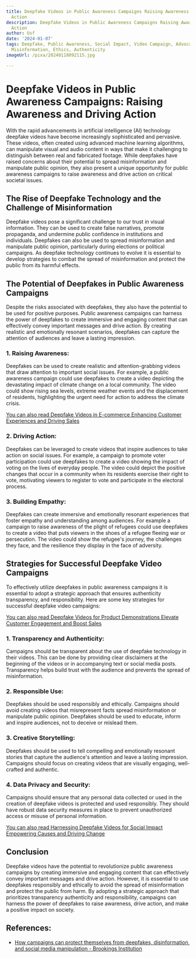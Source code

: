 ```yaml
---
title: Deepfake Videos in Public Awareness Campaigns Raising Awareness and Driving
  Action
description: Deepfake Videos in Public Awareness Campaigns Raising Awareness and Driving
  Action
author: Usf
date: '2024-01-07'
tags: Deepfake, Public Awareness, Social Impact, Video Campaign, Advocacy, Cause Marketing,
  Misinformation, Ethics, Authenticity
imageUrl: /pixa/20240118092115.jpg

---
```

# Deepfake Videos in Public Awareness  Campaigns: Raising Awareness and  Driving Action

With the rapid advancements  in artificial intelligence (AI) technology deepfake videos have become increasingly  sophisticated and pervasive. These videos, often created using  advanced machine learning algorithms, can manipulate  visual and  audio  content in ways that make it  challenging to distinguish between  real and fabricated footage. While deepfakes have raised concerns about their potential to spread misinformation and manipulate public  opinion, they also present a unique opportunity for public awareness campaigns to raise awareness and drive action on critical societal issues.

## The Rise of Deepfake Technology and the Challenge  of Misinformation

Deepfake videos  pose a significant challenge to our trust in visual information. They can  be used to create false narratives, promote propaganda, and undermine public confidence in institutions and individuals. Deepfakes can also be used to spread misinformation  and manipulate public opinion, particularly during elections or  political campaigns. As deepfake technology continues to evolve it is  essential to develop strategies to combat  the spread of misinformation and  protect the  public from its harmful effects.

## The Potential of Deepfakes in Public Awareness  Campaigns

Despite the risks associated with deepfakes, they also have the potential to be used for positive purposes. Public  awareness campaigns can harness the power of deepfakes to create immersive and engaging content that can  effectively convey important messages and drive action. By creating realistic and emotionally resonant scenarios, deepfakes can  capture the attention of audiences and leave a lasting impression.

### 1. Raising  Awareness:

Deepfakes  can be  used to create realistic and attention-grabbing videos that draw  attention  to important social issues. For  example, a public awareness campaign could use  deepfakes to create a video depicting the devastating impact of climate change on a local community. The video could show rising sea levels, extreme weather events and the  displacement of residents, highlighting the urgent need for action to address the climate crisis.

[You can also read Deepfake Videos in E-commerce Enhancing Customer Experiences and Driving Sales](Deepfake%20Videos%20in%20E-commerce%20Enhancing%20Customer%20Experiences%20and%20Driving%20Sales)


### 2. Driving Action:

Deepfakes can be leveraged to create videos that inspire audiences to take action on social  issues. For example, a campaign to promote voter participation could use deepfakes to create a video showing  the impact of voting  on the lives  of everyday people. The video could depict the  positive changes that occur  in a community when its residents exercise their right to vote, motivating viewers to register to vote and participate in the electoral process.

### 3. Building  Empathy:

Deepfakes can  create immersive and emotionally resonant experiences that foster empathy and understanding among audiences. For example a campaign to raise awareness of  the  plight of refugees could use deepfakes to create a  video  that puts viewers in the  shoes of a refugee fleeing war or persecution. The video could show the refugee's journey, the challenges they face, and the resilience they display in  the face of adversity.

##  Strategies for Successful Deepfake Video Campaigns

To  effectively utilize deepfakes in public awareness campaigns it is essential to adopt  a strategic  approach that ensures  authenticity transparency, and responsibility. Here are some key  strategies  for successful deepfake video campaigns:

[You can also read Deepfake  Videos for Product Demonstrations Elevate Customer Engagement and Boost Sales](Deepfake%20Videos%20for%20Product%20Demonstrations%20Elevate%20Customer%20Engagement%20and%20Boost%20Sales)


###  1. Transparency and Authenticity:

Campaigns  should be transparent about the use of deepfake technology in their videos. This  can be done by providing clear disclaimers at the  beginning of the videos or  in accompanying  text or social media posts. Transparency helps  build trust with the  audience  and prevents the spread of misinformation.

### 2. Responsible Use:

Deepfakes should be used responsibly  and ethically. Campaigns should avoid creating videos that misrepresent facts spread misinformation or manipulate public opinion. Deepfakes should be used to  educate, inform and inspire audiences, not to deceive or mislead them.

### 3.  Creative Storytelling:

Deepfakes should be used to tell compelling and emotionally resonant stories that capture the audience's attention and leave a lasting impression. Campaigns should focus on creating videos that are visually engaging, well-crafted and authentic.

### 4. Data Privacy and Security:

Campaigns should ensure that any personal data collected or used in the  creation of deepfake videos is protected and used responsibly. They should have robust data security measures in place  to prevent unauthorized access or misuse of personal information.

[You can also read  Harnessing  Deepfake Videos  for Social Impact Empowering Causes and Driving Change](Harnessing%20Deepfake%20Videos%20for%20Social%20Impact%20Empowering%20Causes%20and%20Driving%20Change)


## Conclusion

Deepfake videos have the  potential to revolutionize  public awareness campaigns by creating immersive and engaging content that can effectively convey important  messages and drive action. However,  it is essential to use deepfakes responsibly and ethically to avoid the spread  of misinformation and protect the public  from harm. By adopting a strategic approach that prioritizes transparency authenticity and responsibility, campaigns can harness the power of deepfakes to raise awareness, drive action, and make a positive impact on society.

## References:
- [How campaigns can protect themselves from deepfakes, disinformation, and social media manipulation - Brookings Institution](https://www.brookings.edu/articles/how-campaigns-can-protect-themselves-from-deepfakes-disinformation-and-social-media-manipulation/)
